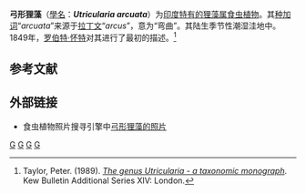 {{noteTA
|G1=Carnivorous Plant
}}
{{Speciesbox 
| taxon = Utricularia arcuata
| authority = [[罗伯特·怀特|Wight]]
| image = Utricularia arcuata by Sumit Magdum 01.jpg
| synonyms = *''Utricularia ogmosperma''<br /><small>[[艾塞尔伯特·布拉特|Blatt.]] & [[耶尔·默文·查尔斯·麦肯|McCann]]</small>
}}

'''弓形狸藻'''（[[學名|學名]]：'''''Utricularia arcuata'''''）为[[印度|印度]][[特有种|特有的]][[狸藻属|狸藻属]][[食虫植物|食虫植物]]。其[[种加词|种加词]]“''arcuata''”来源于[[拉丁文|拉丁文]]“''arcus''”，意为“弯曲”。其陆生季节性潮湿洼地中。1849年，[[罗伯特·怀特|罗伯特·怀特]]对其进行了最初的描述。<ref name="Taylor 1989">Taylor, Peter. (1989). ''[[狸藻属——分类学专著|The genus Utricularia - a taxonomic monograph]]''. Kew Bulletin Additional Series XIV: London.</ref>

== 参考文献 ==
{{reflist}}

== 外部链接 ==
{{refbegin|2}}
* 食虫植物照片搜寻引擎中[http://www.cpphotofinder.com/utricularia-arcuata-245.html 弓形狸藻的照片] {{Wayback|url=http://www.cpphotofinder.com/utricularia-arcuata-245.html |date=20210506132706 }}
{{commons-inline|Utricularia arcuata|弓形狸藻}}
{{wikispecies-inline|Utricularia arcuata|弓形狸藻}}
{{refend}}

{{Utricularia}}
{{Taxonbar|from=Q7903002}}

[[Category:非洲食虫植物|G]]
[[Category:印度植物|G]]
[[Category:狸藻屬|G]]
[[Category:蚌实狸藻组|G]]


{{狸藻属小作品}}